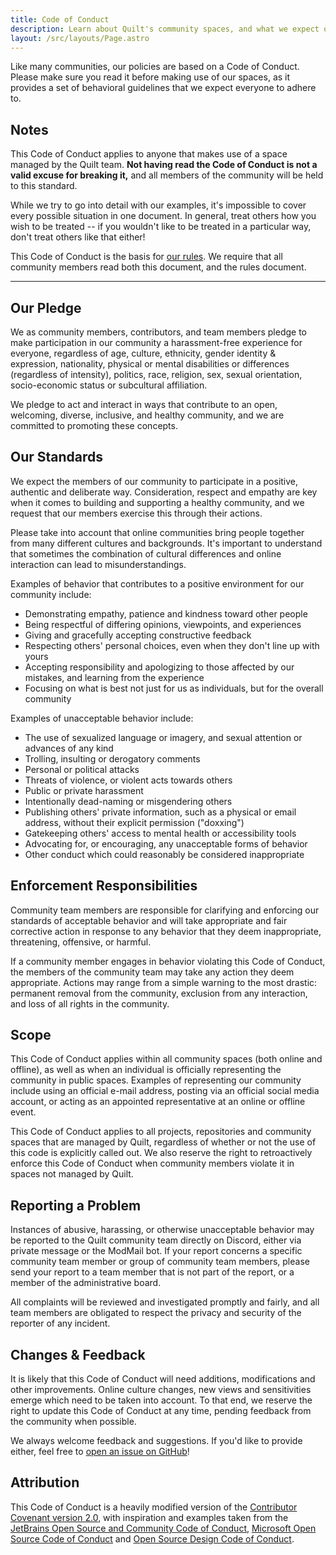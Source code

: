 ```yaml
---
title: Code of Conduct
description: Learn about Quilt's community spaces, and what we expect of our users.
layout: /src/layouts/Page.astro
---
```


Like many communities, our policies are based on a Code of Conduct. Please make sure you read it before making use of
our spaces, as it provides a set of behavioral guidelines that we expect everyone to adhere to.

## Notes

This Code of Conduct applies to anyone that makes use of a space managed by the Quilt team. **Not having read the Code of Conduct is not a valid excuse for breaking it,** and all members of the community will be held to this standard.

While we try to go into detail with our examples, it's impossible to cover every possible situation in one document. In general, treat others how you wish to be treated -- if you wouldn't like to be treated in a particular way, don't treat others like that either!

This Code of Conduct is the basis for [our rules](/en/community). We require that all community members read both this document, and the rules document.

<hr/>

## Our Pledge

We as community members, contributors, and team members pledge to make participation in our community a harassment-free experience for everyone, regardless of age, culture, ethnicity, gender identity & expression, nationality, physical or mental disabilities or differences (regardless of intensity), politics, race, religion, sex, sexual orientation, socio-economic status or subcultural affiliation.

We pledge to act and interact in ways that contribute to an open, welcoming, diverse, inclusive, and healthy community, and we are committed to promoting these concepts.

## Our Standards

We expect the members of our community to participate in a positive, authentic and deliberate way. Consideration, respect and empathy are key when it comes to building and supporting a healthy community, and we request that our members exercise this through their actions.

Please take into account that online communities bring people together from many different cultures and backgrounds. It's important to understand that sometimes the combination of cultural differences and online interaction can lead to misunderstandings.

Examples of behavior that contributes to a positive environment for our community include:

- Demonstrating empathy, patience and kindness toward other people
- Being respectful of differing opinions, viewpoints, and experiences
- Giving and gracefully accepting constructive feedback
- Respecting others' personal choices, even when they don't line up with yours
- Accepting responsibility and apologizing to those affected by our mistakes, and learning from the experience
- Focusing on what is best not just for us as individuals, but for the overall community

Examples of unacceptable behavior include:

- The use of sexualized language or imagery, and sexual attention or advances of any kind
- Trolling, insulting or derogatory comments
- Personal or political attacks
- Threats of violence, or violent acts towards others
- Public or private harassment
- Intentionally dead-naming or misgendering others
- Publishing others' private information, such as a physical or email address, without their explicit permission ("doxxing")
- Gatekeeping others' access to mental health or accessibility tools
- Advocating for, or encouraging, any unacceptable forms of behavior
- Other conduct which could reasonably be considered inappropriate

## Enforcement Responsibilities

Community team members are responsible for clarifying and enforcing our standards of acceptable behavior and will take appropriate and fair corrective action in response to any behavior that they deem inappropriate, threatening, offensive, or harmful.

If a community member engages in behavior violating this Code of Conduct, the members of the community team may take any action they deem appropriate. Actions may range from a simple warning to the most drastic: permanent removal from the community, exclusion from any interaction, and loss of all rights in the community.

## Scope

This Code of Conduct applies within all community spaces (both online and offline), as well as when an individual is officially representing the community in public spaces. Examples of representing our community include using an official e-mail address, posting via an official social media account, or acting as an appointed representative at an online or offline event.

This Code of Conduct applies to all projects, repositories and community spaces that are managed by Quilt, regardless of whether or not the use of this code is explicitly called out. We also reserve the right to retroactively enforce this Code of Conduct when community members violate it in spaces not managed by Quilt.

## Reporting a Problem

Instances of abusive, harassing, or otherwise unacceptable behavior may be reported to the Quilt community team directly on Discord, either via private message or the ModMail bot. If your report concerns a specific community team member or group of community team members, please send your report to a team member that is not part of the report, or a member of the administrative board.

All complaints will be reviewed and investigated promptly and fairly, and all team members are obligated to respect the privacy and security of the reporter of any incident.

## Changes & Feedback

It is likely that this Code of Conduct will need additions, modifications and other improvements. Online culture changes, new views and sensitivities emerge which need to be taken into account. To that end, we reserve the right to update this Code of Conduct at any time, pending feedback from the community when possible.

We always welcome feedback and suggestions. If you'd like to provide either, feel free to [open an issue on GitHub](https://github.com/QuiltMC/quiltmc.org/issues)!

## Attribution

This Code of Conduct is a heavily modified version of the [Contributor Covenant version 2.0](https://www.contributor-covenant.org/version/2/0/code_of_conduct.html), with inspiration and examples taken from the [JetBrains Open Source and Community Code of Conduct](https://confluence.jetbrains.com/display/ALL/JetBrains+Open+Source+and+Community+Code+of+Conduct), [Microsoft Open Source Code of Conduct](https://microsoft.github.io/codeofconduct) and
[Open Source Design Code of Conduct](https://opensourcedesign.net/code-of-conduct).
